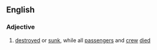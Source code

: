 ==English==

===Adjective===
{{en-adj|head=[[lost]] with all [[hand]]s|-}}

# {{context|nautical}} [[destroyed]] or [[sunk]], while all [[passenger]]s and [[crew]] [[died]]